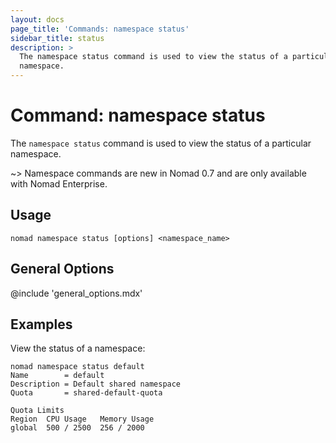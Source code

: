 ```yaml
---
layout: docs
page_title: 'Commands: namespace status'
sidebar_title: status
description: >
  The namespace status command is used to view the status of a particular
  namespace.
---
```


# Command: namespace status

The `namespace status` command is used to view the status of a particular
namespace.

~> Namespace commands are new in Nomad 0.7 and are only available with Nomad
Enterprise.

## Usage

```plaintext
nomad namespace status [options] <namespace_name>
```

## General Options

@include 'general_options.mdx'

## Examples

View the status of a namespace:

```shell-session
nomad namespace status default
Name        = default
Description = Default shared namespace
Quota       = shared-default-quota

Quota Limits
Region  CPU Usage   Memory Usage
global  500 / 2500  256 / 2000
```
